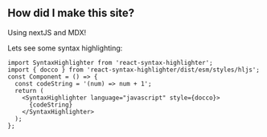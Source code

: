 
<Head>
  <title>Hello World</title>
</Head>

## How did I make this site?

Using nextJS and MDX!



Lets see some syntax highlighting:


```tsx
import SyntaxHighlighter from 'react-syntax-highlighter';
import { docco } from 'react-syntax-highlighter/dist/esm/styles/hljs';
const Component = () => {
  const codeString = '(num) => num + 1';
  return (
    <SyntaxHighlighter language="javascript" style={docco}>
      {codeString}
    </SyntaxHighlighter>
  );
};
```